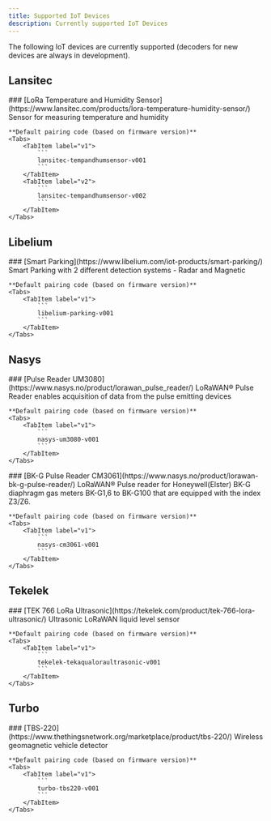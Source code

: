 ```yaml
---
title: Supported IoT Devices
description: Currently supported IoT Devices
---
```



The following IoT devices are currently supported (decoders for new devices are always in development).

## Lansitec

<Card>
    ### [LoRa Temperature and Humidity Sensor](https://www.lansitec.com/products/lora-temperature-humidity-sensor/)
    Sensor for measuring temperature and humidity
    
    **Default pairing code (based on firmware version)**
    <Tabs>
        <TabItem label="v1">
            ```
            lansitec-tempandhumsensor-v001
            ```
        </TabItem>
        <TabItem label="v2">
            ```
            lansitec-tempandhumsensor-v002
            ```
        </TabItem>
    </Tabs>
</Card>

## Libelium

<Card>
    ### [Smart Parking](https://www.libelium.com/iot-products/smart-parking/)
    Smart Parking with 2 different detection systems - Radar and Magnetic

    **Default pairing code (based on firmware version)**
    <Tabs>
        <TabItem label="v1">
            ```
            libelium-parking-v001
            ```
        </TabItem>
    </Tabs>
</Card>

## Nasys

<Card>
    ### [Pulse Reader UM3080](https://www.nasys.no/product/lorawan_pulse_reader/)
    LoRaWAN® Pulse Reader enables acquisition of data from the pulse emitting devices

    **Default pairing code (based on firmware version)**
    <Tabs>
        <TabItem label="v1">
            ```
            nasys-um3080-v001
            ```
        </TabItem>
    </Tabs>
</Card>

<Card>
    ### [BK-G Pulse Reader CM3061](https://www.nasys.no/product/lorawan-bk-g-pulse-reader/)
    LoRaWAN® Pulse reader for Honeywell(Elster) BK-G diaphragm gas meters BK-G1,6 to BK-G100 that are equipped with the index Z3/Z6.

    **Default pairing code (based on firmware version)**
    <Tabs>
        <TabItem label="v1">
            ```
            nasys-cm3061-v001
            ```
        </TabItem>
    </Tabs>
</Card>

## Tekelek

<Card>
    ### [TEK 766 LoRa Ultrasonic](https://tekelek.com/product/tek-766-lora-ultrasonic/)
    Ultrasonic LoRaWAN liquid level sensor

    **Default pairing code (based on firmware version)**
    <Tabs>
        <TabItem label="v1">
            ```
            tekelek-tekaqualoraultrasonic-v001
            ```
        </TabItem>
    </Tabs>
</Card>

## Turbo

<Card>
    ### [TBS-220](https://www.thethingsnetwork.org/marketplace/product/tbs-220/)
    Wireless geomagnetic vehicle detector

    **Default pairing code (based on firmware version)**
    <Tabs>
        <TabItem label="v1">
            ```
            turbo-tbs220-v001
            ```
        </TabItem>
    </Tabs>
</Card>